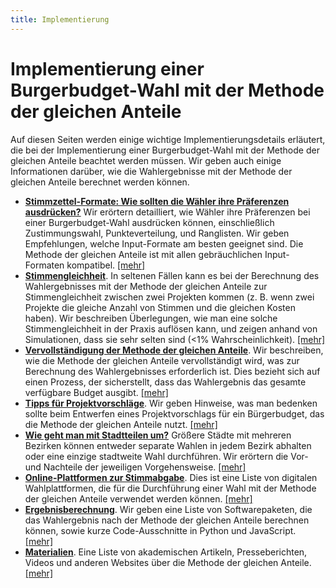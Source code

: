```yaml
---
title: Implementierung
---
```


# Implementierung einer Burgerbudget-Wahl mit der Methode der gleichen Anteile

Auf diesen Seiten werden einige wichtige Implementierungsdetails erläutert, die bei der Implementierung einer Burgerbudget-Wahl mit der Methode der gleichen Anteile beachtet werden müssen. Wir geben auch einige Informationen darüber, wie die Wahlergebnisse mit der Methode der gleichen Anteile berechnet werden können.

* [**Stimmzettel-Formate: Wie sollten die Wähler ihre Präferenzen ausdrücken?**](/implementation/input-formats) Wir erörtern detailliert, wie Wähler ihre Präferenzen bei einer Burgerbudget-Wahl ausdrücken können, einschließlich Zustimmungswahl, Punkteverteilung, und Ranglisten. Wir geben Empfehlungen, welche Input-Formate am besten geeignet sind. Die Methode der gleichen Anteile ist mit allen gebräuchlichen Input-Formaten kompatibel. [[mehr]](/implementation/input-formats)
* [**Stimmengleichheit**](/implementation/tie-breaking). In seltenen Fällen kann es bei der Berechnung des Wahlergebnisses mit der Methode der gleichen Anteile zur Stimmengleichheit zwischen zwei Projekten kommen (z. B. wenn zwei Projekte die gleiche Anzahl von Stimmen und die gleichen Kosten haben). Wir beschreiben Überlegungen, wie man eine solche Stimmengleichheit in der Praxis auflösen kann, und zeigen anhand von Simulationen, dass sie sehr selten sind (&lt;1% Wahrscheinlichkeit). [[mehr]](/implementation/tie-breaking)
* [**Vervollständigung der Methode der gleichen Anteile**](/implementation/completion). Wir beschreiben, wie die Methode der gleichen Anteile vervollständigt wird, was zur Berechnung des Wahlergebnisses erforderlich ist. Dies bezieht sich auf einen Prozess, der sicherstellt, dass das Wahlergebnis das gesamte verfügbare Budget ausgibt. [[mehr]](/implementation/completion)
* [**Tipps für Projektvorschläge**](/implementation/advice-project-proposers). Wir geben Hinweise, was man bedenken sollte beim Entwerfen eines Projektvorschlags für ein Bürgerbudget, das die Methode der gleichen Anteile nutzt. [[mehr]](/implementation/advice-project-proposers)
* [**Wie geht man mit Stadtteilen um?**](/implementation/city-districts) Größere Städte mit mehreren Bezirken können entweder separate Wahlen in jedem Bezirk abhalten oder eine einzige stadtweite Wahl durchführen. Wir erörtern die Vor- und Nachteile der jeweiligen Vorgehensweise. [[mehr]](/implementation/city-districts)
* [**Online-Plattformen zur Stimmabgabe**](/implementation/voting-platforms). Dies ist eine Liste von digitalen Wahlplattformen, die für die Durchführung einer Wahl mit der Methode der gleichen Anteile verwendet werden können. [[mehr]](/implementation/voting-platforms)
* [**Ergebnisberechnung**](/implementation/computation). Wir geben eine Liste von Softwarepaketen, die das Wahlergebnis nach der Methode der gleichen Anteile berechnen können, sowie kurze Code-Ausschnitte in Python und JavaScript. [[mehr]](/implementation/computation)
* [**Materialien**](/implementation/resources). Eine Liste von akademischen Artikeln, Presseberichten, Videos und anderen Websites über die Methode der gleichen Anteile. [[mehr]](/implementation/resources)
